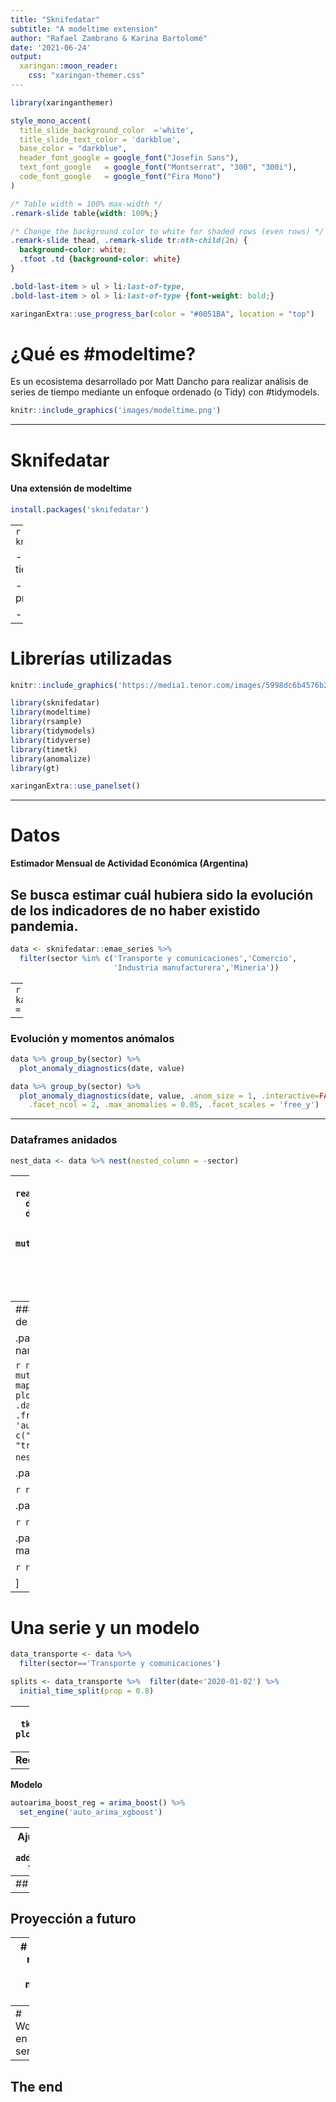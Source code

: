 ```yaml
---
title: "Sknifedatar"
subtitle: "A modeltime extension"
author: "Rafael Zambrano & Karina Bartolomé"
date: '2021-06-24'
output: 
  xaringan::moon_reader:
    css: "xaringan-themer.css"
---
```


```r
library(xaringanthemer)

style_mono_accent(
  title_slide_background_color	='white',
  title_slide_text_color = 'darkblue',
  base_color = "darkblue",
  header_font_google = google_font("Josefin Sans"),
  text_font_google   = google_font("Montserrat", "300", "300i"),
  code_font_google   = google_font("Fira Mono")
)
```

```css
/* Table width = 100% max-width */
.remark-slide table{width: 100%;}

/* Change the background color to white for shaded rows (even rows) */
.remark-slide thead, .remark-slide tr:nth-child(2n) {
  background-color: white;
  .tfoot .td {background-color: white}
}

.bold-last-item > ul > li:last-of-type,
.bold-last-item > ol > li:last-of-type {font-weight: bold;}
```


```r
xaringanExtra::use_progress_bar(color = "#0051BA", location = "top")
```

# ¿Qué es #modeltime?

Es un ecosistema desarrollado por Matt Dancho para realizar análisis de series de tiempo mediante un enfoque ordenado (o Tidy) con #tidymodels. 

```r
knitr::include_graphics('images/modeltime.png')
```

---

# Sknifedatar

#### Una extensión de modeltime

```r
install.packages('sknifedatar')
```
--
```r
knitr::include_graphics('images/sknifedatar.png')
```

- Ajuste de múltiples modelos en múltiples series de tiempo

- Ajuste de múltiples modelos y recetas de preprocesamiento sobre múltiples modelos

- Extensión adicional: tabs en Distill Blogs

---

# Librerías utilizadas

```r
knitr::include_graphics('https://media1.tenor.com/images/5998dc6b4576b29ba1d61a084f3d79d0/tenor.gif?itemid=5772115')
```

```r
library(sknifedatar)
library(modeltime)
library(rsample)
library(tidymodels)
library(tidyverse)
library(timetk)
library(anomalize) 
library(gt)
```

```r
xaringanExtra::use_panelset()
```

---

# Datos
**Estimador Mensual de Actividad Económica (Argentina)** 

Se busca estimar cuál hubiera sido la evolución de los indicadores de no haber existido pandemia.
--
```r
data <- sknifedatar::emae_series %>% 
  filter(sector %in% c('Transporte y comunicaciones','Comercio',
                       'Industria manufacturera','Mineria'))
```
--
```r
data %>% head(5) %>% kableExtra::kable(format = "html")
```

---

### Evolución y momentos anómalos
```r
data %>% group_by(sector) %>%
  plot_anomaly_diagnostics(date, value) 
```

```r
data %>% group_by(sector) %>%
  plot_anomaly_diagnostics(date, value, .anom_size = 1, .interactive=FALSE,
    .facet_ncol = 2, .max_anomalies = 0.05, .facet_scales = 'free_y') 
```

---

### Dataframes anidados

```r
nest_data <- data %>% nest(nested_column = -sector)
```
--
```r
reactable::reactable(nest_data, details = function(index) {
  data <- data[data$sector == nest_data$sector[index], c('date','value')] %>% 
    mutate(value = round(value, 2))
  htmltools::div(style = "padding: 10px", reactable::reactable(data, outlined = TRUE))
}, defaultPageSize=4) 
```

---
### Descomposición de series de tiempo

.panelset[
.panel[.panel-name[Comercio]

```r
nest_plots <- nest_data %>%
  mutate(ts_plots = map(nested_column, 
          ~  plot_stl_diagnostics(.x, 
              .date_var=date, 
              .value=value, 
              .frequency = 'auto',
              .trend = 'auto', 
              .feature_set = c("observed", "season", "trend", "remainder"))
          ))
nest_plots$ts_plots[[1]]
```
]

.panel[.panel-name[Transporte]

```r
nest_plots$ts_plots[[2]]
```
]

.panel[.panel-name[Minería]

```r
nest_plots$ts_plots[[3]]
```
]

.panel[.panel-name[Industria manufacturera]

```r
nest_plots$ts_plots[[4]]
```
]

]

---
# Una serie y un modelo

```r
data_transporte <- data %>% 
  filter(sector=='Transporte y comunicaciones')

splits <- data_transporte %>%  filter(date<'2020-01-02') %>%  
  initial_time_split(prop = 0.8)
```
--
```r
splits %>% tk_time_series_cv_plan() %>%
  plot_time_series_cv_plan(date, value) 
```

---
**Receta**
```r
receta <- recipe(value ~ ., data = training(splits) %>% select(-sector)) %>%
    step_date(date, features = c("month", "quarter", "year"), ordinal = TRUE)
```
--
**Modelo**
```r
autoarima_boost_reg = arima_boost() %>% 
  set_engine('auto_arima_xgboost') 
```
--
**Ajujste**
```r
wf <- workflow() %>% 
  add_recipe(receta) %>% 
  add_model(autoarima_boost_reg) %>% 
  fit(training(splits))
```

---
## Predicción sobre test

---
## Proyección a futuro

---
# Múltiples modelos para múltiples series

---
# Workflowsets en múltiples series

---
The end
---



